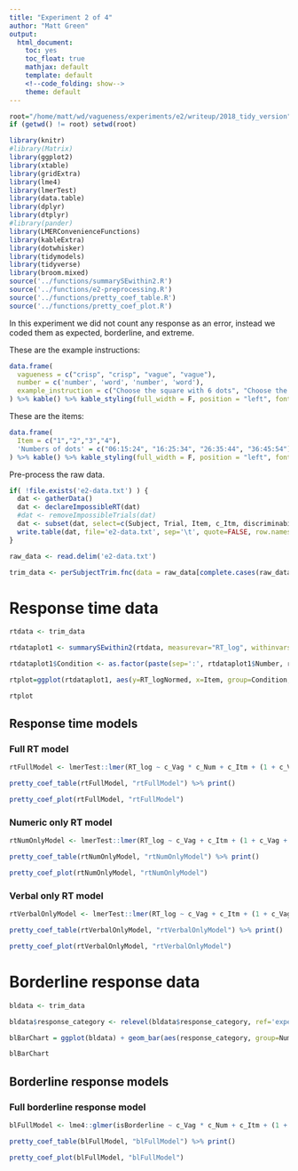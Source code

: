 ```yaml
---
title: "Experiment 2 of 4"
author: "Matt Green"
output:
  html_document:
    toc: yes
    toc_float: true
    mathjax: default
    template: default
    <!--code_folding: show-->
    theme: default
---
```


```r
root="/home/matt/wd/vagueness/experiments/e2/writeup/2018_tidy_version"
if (getwd() != root) setwd(root)
```

```r
library(knitr)
#library(Matrix)
library(ggplot2)
library(xtable)
library(gridExtra)
library(lme4)
library(lmerTest)
library(data.table)
library(dplyr)
library(dtplyr)
#library(pander)
library(LMERConvenienceFunctions)
library(kableExtra)
library(dotwhisker)
library(tidymodels)
library(tidyverse)
library(broom.mixed)
source('../functions/summarySEwithin2.R')
source('../functions/e2-preprocessing.R')
source('../functions/pretty_coef_table.R')
source('../functions/pretty_coef_plot.R')
```

In this experiment we did not count any response as an error, instead we coded them as expected, borderline, and extreme.

These are the example instructions:
```r
data.frame(
  vagueness = c("crisp", "crisp", "vague", "vague"),
  number = c('number', 'word', 'number', 'word'),
  example_instruction = c("Choose the square with 6 dots", "Choose the square with the fewest dots", "Choose a square with about 10 dots", "Choose a square with few dots")  
) %>% kable() %>% kable_styling(full_width = F, position = "left", font_size = 11)
```

These are the items:
```r
data.frame(
  Item = c("1","2","3","4"),
  'Numbers of dots' = c("06:15:24", "16:25:34", "26:35:44", "36:45:54")
) %>% kable() %>% kable_styling(full_width = F, position = "left", font_size = 11)
```

Pre-process the raw data.
```r
if( !file.exists('e2-data.txt') ) {
  dat <- gatherData() 
  dat <- declareImpossibleRT(dat)
  #dat <- removeImpossibleTrials(dat)
  dat <- subset(dat, select=c(Subject, Trial, Item, c_Itm, discriminability, Instruction, nchar_instr, Vagueness, Number, Order, Quantity, c_Vag, c_Num, c_Ord, c_Qty, NaType, response_category, isBorderline, RT, RT_log))
  write.table(dat, file='e2-data.txt', sep='\t', quote=FALSE, row.names = FALSE)
}
```

```r
raw_data <- read.delim('e2-data.txt')
```

```r
trim_data <- perSubjectTrim.fnc(data = raw_data[complete.cases(raw_data),], response='RT', subject='Subject', trim = 2.5)$data
```

# Response time data

```r
rtdata <- trim_data
```

```r
rtdataplot1 <- summarySEwithin2(rtdata, measurevar="RT_log", withinvars=c("Vagueness", "Number", "Item"), idvar="Subject")

rtdataplot1$Condition <- as.factor(paste(sep=':', rtdataplot1$Number, rtdataplot1$Vagueness))

rtplot=ggplot(rtdataplot1, aes(y=RT_logNormed, x=Item, group=Condition, fill=Vagueness)) + geom_line() + geom_errorbar(width=.2, aes(ymin=RT_logNormed-ci, ymax=RT_logNormed+ci)) + geom_point(size=2, col=1, aes(shape=Vagueness)) + scale_fill_grey(name="Vagueness", start=0, end=1) +  scale_shape_manual(name="Vagueness", values=c(21,22)) + ggtitle("Response time") + ylab("Respone time (log (ms))") + xlab(NULL) + theme_bw() + theme(panel.grid.major = element_blank(), panel.grid.minor = element_blank(), legend.key = element_blank(), legend.position="right", aspect.ratio=1, plot.background=element_rect(fill=NA, color='white'), strip.background=element_blank(), axis.text.x = element_text(angle = 15)) + facet_grid(~Number)

rtplot
```


## Response time models 

### Full RT model

```r
rtFullModel <- lmerTest::lmer(RT_log ~ c_Vag * c_Num + c_Itm + (1 + c_Vag * c_Num + c_Itm | Subject), rtdata)
```

```r
pretty_coef_table(rtFullModel, "rtFullModel") %>% print()
```

```r
pretty_coef_plot(rtFullModel, "rtFullModel")
```

### Numeric only RT model

```r
rtNumOnlyModel <- lmerTest::lmer(RT_log ~ c_Vag + c_Itm + (1 + c_Vag + c_Itm | Subject), subset(rtdata,Number=="Numeric"))
```

```r
pretty_coef_table(rtNumOnlyModel, "rtNumOnlyModel") %>% print()
```

```r
pretty_coef_plot(rtNumOnlyModel, "rtNumOnlyModel")
```

### Verbal only RT model

```r
rtVerbalOnlyModel <- lmerTest::lmer(RT_log ~ c_Vag + c_Itm + (1 + c_Vag + c_Itm | Subject), subset(rtdata,Number=="Verbal"))
```

```r
pretty_coef_table(rtVerbalOnlyModel, "rtVerbalOnlyModel") %>% print()
```

```r
pretty_coef_plot(rtVerbalOnlyModel, "rtVerbalOnlyModel")
```

# Borderline response data

```r
bldata <- trim_data
```

```r
bldata$response_category <- relevel(bldata$response_category, ref='expected')

blBarChart = ggplot(bldata) + geom_bar(aes(response_category, group=Number:Vagueness, fill=Vagueness), possition=position_dodge(width=NULL)) +   scale_fill_grey() + xlab(NULL) + ggtitle('Borderline response distribution') + facet_grid(~Number) + theme_bw() + theme(panel.grid.major = element_blank(), panel.grid.minor = element_blank(), legend.key = element_blank(), legend.position="right", aspect.ratio=1, plot.background = element_rect(fill=NA, color='white'), strip.background=element_blank(), legend.key.size=unit(4, 'mm'), axis.text.x = element_text(angle = 15))

blBarChart
```

## Borderline response models

### Full borderline response model

```r
blFullModel <- lme4::glmer(isBorderline ~ c_Vag * c_Num + c_Itm + (1 + c_Vag * c_Num + c_Itm | Subject), bldata, family="binomial", control = glmerControl(optimizer = "bobyqa"))
```

```r
pretty_coef_table(blFullModel, "blFullModel") %>% print()
```

```r
pretty_coef_plot(blFullModel, "blFullModel")
```

